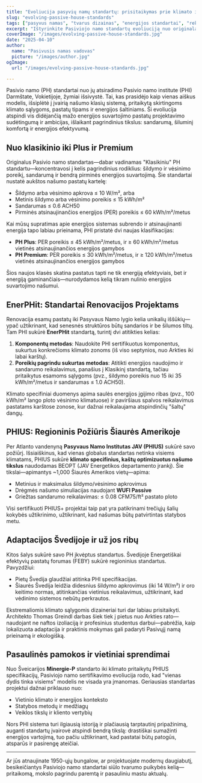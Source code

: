 ```yaml
---
title: "Evoliucija pasyvių namų standartų: prisitaikymas prie klimato ir konteksto"
slug: "evolving-passive-house-standards"
tags: ["pasyvus namas", "tvarus dizainas", "energijos standartai", "rekonstrukcijos"]
excerpt: "Ištyrinkite Pasiviojo namo standartų evoliuciją nuo originalaus 'Klasikinio' modelio iki klimato specifinių sertifikatų, tokių kaip PHIUS ir EnerPHit, atspindinčių vis didėjančią poreikį lankstumui ir pasauliniam taikymui."
coverImage: "/images/evolving-passive-house-standards.jpg"
date: "2025-04-10"
author:
  name: "Pasivusis namas vadovas"
  picture: "/images/author.jpg"
ogImage:
  url: "/images/evolving-passive-house-standards.jpg"

---
```

Pasivio namo (PH) standartai nuo jų atsiradimo Pasivio namo institute (PHI) Darmštate, Vokietijoje, žymiai išsivystė. Tai, kas prasidėjo kaip vienas aiškus modelis, išsiplėtė į įvairią našumo klasių sistemą, pritaikytą skirtingoms klimato sąlygoms, pastatų tipams ir energijos šaltiniams. Ši evoliucija atspindi vis didėjančią mažo energijos suvartojimo pastatų projektavimo sudėtingumą ir ambicijas, išlaikant pagrindinius tikslus: sandarumą, šiluminį komfortą ir energijos efektyvumą.

## Nuo klasikinio iki Plus ir Premium

Originalus Pasivio namo standartas—dabar vadinamas "Klasikiniu" PH standartu—koncentravosi į kelis pagrindinius rodiklius: šildymo ir vėsinimo poreikį, sandarumą ir bendrą pirminės energijos suvartojimą. Šie standartai nustatė aukštos našumo pastatų kartelę:

- Šildymo arba vėsinimo apkrova ≤ 10 W/m², arba
- Metinis šildymo arba vėsinimo poreikis ≤ 15 kWh/m²
- Sandarumas ≤ 0.6 ACH50
- Pirminės atsinaujinančios energijos (PER) poreikis ≤ 60 kWh/m²/metus

Kai mūsų supratimas apie energijos sistemas subrendo ir atsinaujinanti energija tapo labiau prieinama, PHI pristatė dvi naujas klasifikacijas:

- **PH Plus**: PER poreikis ≤ 45 kWh/m²/metus, ir ≥ 60 kWh/m²/metus vietinės atsinaujinančios energijos gamybos
- **PH Premium**: PER poreikis ≤ 30 kWh/m²/metus, ir ≥ 120 kWh/m²/metus vietinės atsinaujinančios energijos gamybos

Šios naujos klasės skatina pastatus tapti ne tik energiją efektyviais, bet ir energiją gaminančiais—nurodydamos kelią tikram nulinio energijos suvartojimo našumui.
## EnerPHit: Standartai Renovacijos Projektams

Renovacija esamų pastatų iki Pasyvaus Namo lygio kelia unikalių iššūkių—ypač užtikrinant, kad senesnės struktūros būtų sandarios ir be šilumos tiltų. Tam PHI sukūrė **EnerPHit** standartą, turintį dvi atitikties kelias:

1. **Komponentų metodas**: Naudokite PHI sertifikuotus komponentus, sukurtus konkrečioms klimato zonoms (iš viso septynios, nuo Arkties iki labai karštų).
2. **Poreikių pagrindu sukurtas metodas**: Atitikti energijos naudojimo ir sandarumo reikalavimus, panašius į Klasikinį standartą, tačiau pritaikytus esamoms sąlygoms (pvz., šildymo poreikis nuo 15 iki 35 kWh/m²/metus ir sandarumas ≤ 1.0 ACH50).

Klimato specifiniai duomenys apima saulės energijos įgijimo ribas (pvz., 100 kWh/m² lango ploto vėsinimo klimatuose) ir paviršiaus spalvos reikalavimus pastatams karštose zonose, kur dažnai reikalaujama atspindinčių "šaltų" dangų.

## PHIUS: Regioninis Požiūris Šiaurės Amerikoje

Per Atlanto vandenyną **Pasyvaus Namo Institutas JAV (PHIUS)** sukūrė savo požiūrį. Išsiaiškinus, kad vienas globalus standartas netinka visiems klimatams, PHIUS sukūrė **klimato specifinius, kaštų optimizuotus našumo tikslus** naudodamas BEOPT (JAV Energetikos departamento įrankį). Šie tikslai—apimantys ~1,000 Šiaurės Amerikos vietų—apima:

- Metinius ir maksimalus šildymo/vėsinimo apkrovimus
- Drėgmės našumo simuliacijas naudojant **WUFI Passive**
- Griežtas sandarumo reikalavimas: ≤ 0.08 CFM75/ft² pastato ploto

Visi sertifikuoti PHIUS+ projektai taip pat yra patikrinami trečiųjų šalių kokybės užtikrinimo, užtikrinant, kad našumas būtų patvirtintas statybos metu.
## Adaptacijos Švedijoje ir už jos ribų

Kitos šalys sukūrė savo PH įkvėptus standartus. Švedijoje Energetiškai efektyvių pastatų forumas (FEBY) sukūrė regioninius standartus. Pavyzdžiui:

- Pietų Švedija glaudžiai atitinka PHI specifikacijas.
- Šiaurės Švedija leidžia didesnius šildymo apkrovimus (iki 14 W/m²) ir oro keitimo normas, atitinkančias vietinius reikalavimus, užtikrinant, kad vėdinimo sistemos nebūtų perkrautos.

Ekstremaliomis klimato sąlygomis dizaineriai turi dar labiau prisitaikyti. Architekto Thomas Greindl darbas šiek tiek į pietus nuo Arkties rato—naudojant ne naftos izoliaciją ir profesinius studentus darbui—pabrėžia, kaip lokalizuota adaptacija ir praktinis mokymas gali padaryti Pasivųjį namą prieinamą ir ekologišką.

## Pasaulinės pamokos ir vietiniai sprendimai

Nuo Šveicarijos **Minergie-P** standarto iki klimato pritaikytų PHIUS specifikacijų, Pasiviojo namo sertifikavimo evoliucija rodo, kad "vienas dydis tinka visiems" modelis ne visada yra įmanomas. Geriausias standartas projektui dažnai priklauso nuo:

- Vietinio klimato ir energijos konteksto
- Statybos metodų ir medžiagų
- Veiklos tikslų ir kliento vertybių

Nors PHI sistema turi ilgiausią istoriją ir plačiausią tarptautinį pripažinimą, auganti standartų įvairovė atspindi bendrą tikslą: drastiškai sumažinti energijos vartojimą, tuo pačiu užtikrinant, kad pastatai būtų patogūs, atsparūs ir pasirengę ateičiai.

---

Ar jūs atnaujinate 1950-ųjų bungalow, ar projektuojate modernų daugiabutį, besikeičiantys Pasiviojo namo standartai siūlo tvarumo puikybės kelią—pritaikomą, mokslo pagrindu paremtą ir pasauliniu mastu aktualų.
